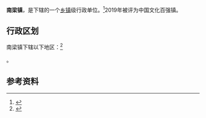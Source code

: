{{中国乡级行政区|14/10/22/101/000}}

'''南梁镇'''，是{{PRC admin/fullname|14/10/22/101/000|3}}下辖的一个[[乡镇|乡镇]]级行政单位。<ref>{{PRC admin/ref sgc|{{PRC admin/parent|14/10/22/101/000}}}}</ref>2019年被评为中国文化百强镇。

== 行政区划 ==
南梁镇下辖以下地区：<ref>{{PRC admin/ref sgc|14/10/22/101/000}}</ref>

{{PRC admin/children|14/10/22/101/000}}。

== 参考资料 ==
{{reflist}}

{{PRC admin/navcat|14/10/22/101/000}}
